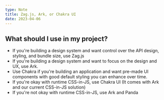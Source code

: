 ```yaml
---
type: Note
title: Zag.js, Ark, or Chakra UI
date: 2023-04-06
---
```


## What should I use in my project?

- If you're building a design system and want control over the API design, styling, and bundle size, use Zag.js
- If you're building a design system and want to focus on the design and UX, use Ark.
- Use Chakra if you're building an application and want pre-made UI components with good default styling you can enhance over time.
- If you're okay with runtime CSS-in-JS, use Chakra UI (It comes with Ark and our current CSS-in-JS solution)
- If you're not okay with runtime CSS-in-JS, use Ark and Panda
